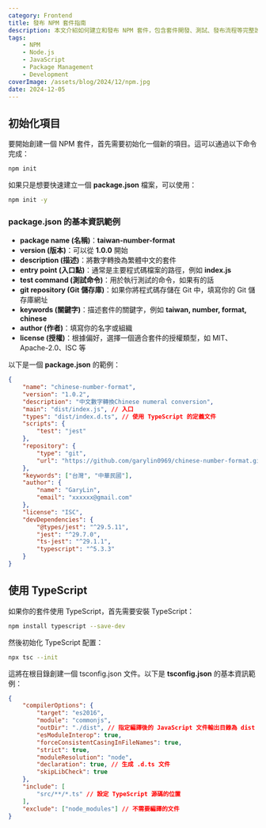 ```yaml
---
category: Frontend
title: 發布 NPM 套件指南
description: 本文介紹如何建立和發布 NPM 套件，包含套件開發、測試、發布流程等完整說明。
tags:
    - NPM
    - Node.js
    - JavaScript
    - Package Management
    - Development
coverImage: /assets/blog/2024/12/npm.jpg
date: 2024-12-05
---
```


## 初始化項目

要開始創建一個 NPM 套件，首先需要初始化一個新的項目。這可以通過以下命令完成：

```bash
npm init
```

如果只是想要快速建立一個 **package.json** 檔案，可以使用：

```bash
npm init -y
```

### **package.json** 的基本資訊範例

- **package name (名稱)**：**taiwan-number-format**
- **version (版本)**：可以從 **1.0.0** 開始
- **description (描述)**：將數字轉換為繁體中文的套件
- **entry point (入口點)**：通常是主要程式碼檔案的路徑，例如 **index.js**
- **test command (測試命令)**：用於執行測試的命令，如果有的話
- **git repository (Git 儲存庫)**：如果你將程式碼存儲在 Git 中，填寫你的 Git 儲存庫網址
- **keywords (關鍵字)**：描述套件的關鍵字，例如 **taiwan, number, format, chinese**
- **author (作者)**：填寫你的名字或組織
- **license (授權)**：根據偏好，選擇一個適合套件的授權類型，如 MIT、Apache-2.0、ISC 等

以下是一個 **package.json** 的範例：

```json title="package.json"
{
    "name": "chinese-number-format",
    "version": "1.0.2",
    "description": "中文數字轉換Chinese numeral conversion",
    "main": "dist/index.js", // 入口
    "types": "dist/index.d.ts", // 使用 TypeScript 的定義文件
    "scripts": {
        "test": "jest"
    },
    "repository": {
        "type": "git",
        "url": "https://github.com/garylin0969/chinese-number-format.git"
    },
    "keywords": ["台灣", "中華民國"],
    "author": {
        "name": "GaryLin",
        "email": "xxxxxx@gmail.com"
    },
    "license": "ISC",
    "devDependencies": {
        "@types/jest": "^29.5.11",
        "jest": "^29.7.0",
        "ts-jest": "^29.1.1",
        "typescript": "^5.3.3"
    }
}
```

## 使用 TypeScript

如果你的套件使用 TypeScript，首先需要安裝 TypeScript：

```bash
npm install typescript --save-dev
```

然後初始化 TypeScript 配置：

```bash
npx tsc --init
```

這將在根目錄創建一個 tsconfig.json 文件。以下是 **tsconfig.json** 的基本資訊範例：

```json title="tsconfig.json"
{
    "compilerOptions": {
        "target": "es2016",
        "module": "commonjs",
        "outDir": "./dist", // 指定編譯後的 JavaScript 文件輸出目錄為 dist
        "esModuleInterop": true,
        "forceConsistentCasingInFileNames": true,
        "strict": true,
        "moduleResolution": "node",
        "declaration": true, // 生成 .d.ts 文件
        "skipLibCheck": true
    },
    "include": [
        "src/**/*.ts" // 設定 TypeScript 源碼的位置
    ],
    "exclude": ["node_modules"] // 不需要編譯的文件
}
```
